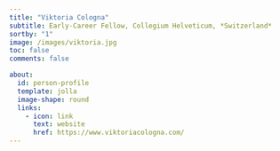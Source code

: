```yaml
---
title: "Viktoria Cologna"
subtitle: Early-Career Fellow, Collegium Helveticum, *Switzerland*
sortby: "1"
image: /images/viktoria.jpg
toc: false
comments: false

about:
  id: person-profile
  template: jolla
  image-shape: round
  links:
    - icon: link
      text: website
      href: https://www.viktoriacologna.com/
---
```


::: {#person-profile}
:::
